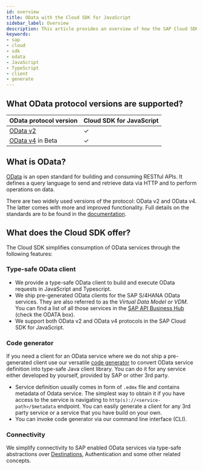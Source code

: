 ```yaml
---
id: overview
title: OData with the Cloud SDK for JavaScript
sidebar_label: Overview
description: This article provides an overview of how the SAP Cloud SDK for JavaScript supports connecting to OData services.
keywords:
- sap
- cloud
- sdk
- odata
- JavaScript
- TypeScript
- client
- generate
---
```

## What OData protocol versions are supported?

| OData protocol version                                                      | Cloud SDK for JavaScript |
|-----------------------------------------------------------------------------|--------------------------|
| [OData v2](odata-v2-client)         | &#10003;                 |
| [OData v4](odata-v4-client) in Beta | &#10003;                 |


## What is OData?

[OData](https://www.odata.org/) is an open standard for building and consuming RESTful APIs. It defines a query language to send and retrieve data via HTTP and to perform operations on data.

There are two widely used versions of the protocol: OData v2 and OData v4. The latter comes with more and improved functionality. Full details on the standards are to be found in the [documentation](https://www.odata.org/documentation/).

## What does the Cloud SDK offer?

The Cloud SDK simplifies consumption of OData services through the following features:

### Type-safe OData client

- We provide a type-safe OData client to build and execute OData requests in JavaScript and Typescript.
- We ship pre-generated OData clients for the SAP S/4HANA OData services. They are also referred to as the *Virtual Data Model* or *VDM*. You can find a list of all those services in the [SAP API Business Hub](https://api.sap.com/package/SAPS4HANACloud?section=Artifacts) (check the ODATA box).
- We support both OData v2 and OData v4 protocols in the SAP Cloud SDK for JavaScript.

### Code generator

If you need a client for an OData service where we do not ship a pre-generated client use our versatile [code generator](generate-typed-odata-v2-and-v4-client-for-javascript-and-typescript) to convert OData service definition into type-safe Java client library. You can do it for any service either developed by yourself, provided by SAP or other 3rd party.

- Service definition usually comes in form of `.edmx` file and contains metadata of Odata service. The simplest way to obtain it if you have access to the service is navigating to `http(s)://<service-path>/$metadata` endpoint. You can easily generate a client for any 3rd party service or a service that you have build on your own.
- You can invoke code generator via our command line interface (CLI).

### Connectivity

We simplify connectivity to SAP enabled OData services via type-safe abstractions over [Destinations](../connectivity/destination-js-sdk), Authentication and some other related concepts.
